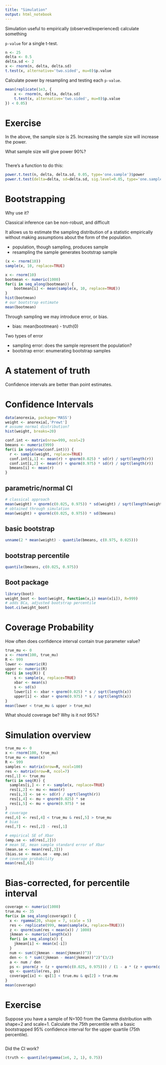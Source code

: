 ```yaml
---
title: "Simulation"
output: html_notebook
---
```


Simulation useful to empirically (observed/experienced) calculate something

`p-value` for a single t-test.

```r
n <- 25
delta <- 0.5
delta.sd <- 2
x <- rnorm(n, delta, delta.sd)
t.test(x, alternative='two.sided', mu=0)$p.value
```

Calculate power by resampling and testing each `p-value`.

```r
mean(replicate(1e3, {
    x <- rnorm(n, delta, delta.sd)
    t.test(x, alternative='two.sided', mu=0)$p.value
}) < 0.05)
```

# Exercise

In the above, the sample size is 25.  Increasing the sample size will increase the power.

What sample size will give power 90%?

```r
```

There's a function to do this:

```r
power.t.test(n, delta, delta.sd, 0.05, type='one.sample')$power
power.t.test(delta=delta, sd=delta.sd, sig.level=0.05, type='one.sample', power=0.9)$n
```

# Bootstrapping

Why use it?

Classical inference can be non-robust, and difficult

It allows us to estimate the sampling distribution of a statistic empirically without making assumptions about the form of the population.

* population, though sampling, produces sample
* resampling the sample generates bootstrap sample

```r
(x <- rnorm(10))
sample(x, 10, replace=TRUE)
```

```r
x <- rnorm(10)
bootmean <- numeric(1000)
for(i in seq_along(bootmean)) {
    bootmean[i] <- mean(sample(x, 10, replace=TRUE))
}
hist(bootmean)
# our bootstrap estimate
mean(bootmean)
```

Through sampling we may introduce error, or bias.

* bias: mean(bootmean) - truth(0)

Two types of error

* sampling error: does the sample represent the population?
* bootstrap error: enumerating bootstrap samples

# A statement of truth

Confidence intervals are better than point estimates.

# Confidence Intervals

```r
data(anorexia, package='MASS')
weight <- anorexia[,'Prewt']
# assume normal distribution?
hist(weight, breaks=20)
```

```r
conf.int <- matrix(nrow=999, ncol=2)
bmeans <- numeric(999)
for(i in seq(nrow(conf.int))) {
  r <- sample(weight, replace=TRUE)
  conf.int[i,1] <- mean(r) + qnorm(0.025) * sd(r) / sqrt(length(r))
  conf.int[i,2] <- mean(r) + qnorm(0.975) * sd(r) / sqrt(length(r))
  bmeans[i] <- mean(r)
}
```

## parametric/normal CI

```r
# classical approach
mean(weight) + qnorm(c(0.025, 0.975)) * sd(weight) / sqrt(length(weight))
# obtained through simulation
mean(weight) + qnorm(c(0.025, 0.975)) * sd(bmeans)
```

## basic bootstrap

```r
unname(2 * mean(weight) - quantile(bmeans, c(0.975, 0.025)))
```

## bootstrap percentile

```r
quantile(bmeans, c(0.025, 0.975))
```

## Boot package

```r
library(boot)
weight_boot <- boot(weight, function(x,i) mean(x[i]), R=999)
# adds BCa, adjusted bootstrap percentile
boot.ci(weight_boot)
```

# Coverage Probability

How often does confidence interval contain true parameter value?

```r
true_mu <- 0
x <- rnorm(100, true_mu)
R <- 999
lower <- numeric(R)
upper <- numeric(R)
for(i in seq(R)) {
    s <- sample(x, replace=TRUE)
    xbar <- mean(s)
    s <- sd(s)
    lower[i] <- xbar + qnorm(0.025) * s / sqrt(length(x))
    upper[i] <- xbar + qnorm(0.975) * s / sqrt(length(x))
}
mean(lower < true_mu & upper > true_mu)
```

What should coverage be?
Why is it not 95%?

# Simulation overview

```r
true_mu <- 0
x <- rnorm(100, true_mu)
true_mu <- mean(x)
R <- 999
samples <- matrix(nrow=R, ncol=100)
res <- matrix(nrow=R, ncol=7)
res[,1] <- true_mu
for(i in seq(R)) {
  samples[i,] <- r <- sample(x, replace=TRUE)
  res[i,2] <- mu <- mean(r)
  res[i,3] <- se <- sd(r) / sqrt(length(r))
  res[i,4] <- mu + qnorm(0.025) * se
  res[i,5] <- mu + qnorm(0.975) * se
}
# coverage
res[,6] <- res[,4] < true_mu & res[,5] > true_mu
# bias
res[,7] <- res[,2] - res[,1]
```

```r
# empirical SE of Xbar
(emp.se <- sd(res[,2]))
# mean SE, mean sample standard error of Xbar
(mean.se <- mean(res[,3]))
(bias.se <- mean.se - emp.se)
# coverage probability
mean(res[,6])
```

# Bias-corrected, for percentile interval

```r
coverage <- numeric(1000)
true.mu <- 35
for(ix in seq_along(coverage)) {
  x <- rgamma(20, shape = 7, scale = 5)
  res <- replicate(999, mean(sample(x, replace=TRUE)))
  z <- qnorm(sum(res < mean(x)) / 1000)
  jkmean <- numeric(length(x))
  for(i in seq_along(x)) {
    jkmean[i] <- mean(x[-i])
  }
  num <- sum((jkmean - mean(jkmean))^3)
  den <- 6 * sum((jkmean - mean(jkmean))^2)^(3/2)
  a <- num / den
  ps <- pnorm(z + (z + qnorm(c(0.025, 0.975))) / (1 - a * (z + qnorm(c(0.025, 0.975)))))
  qs <- quantile(res, ps)
  coverage[ix] <- qs[1] < true.mu & qs[2] > true.mu
}
mean(coverage)
```

# Exercise

Suppose you have a sample of N=100 from the Gamma distribution with shape=2 and scale=1.  Calculate the 75th percentile with a basic bootstrapped 95% confidence interval for the upper quartile (75th percentile).

```r
```

Did the CI work?

```r
(truth <- quantile(rgamma(1e6, 2, 1), 0.75))
```
